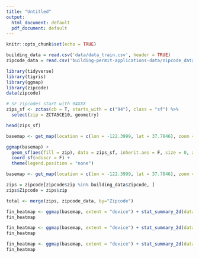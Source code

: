 ```yaml
---
title: "Untitled"
output:
  html_document: default
  pdf_document: default
---
```


```r
knitr::opts_chunk$set(echo = TRUE)
```

```r
building_data = read.csv('data/data_train.csv', header = TRUE)
zipcode_data = read.csv('building-permit-applications-data/zipcode_data_all.csv', header = TRUE)
```

```r
library(tidyverse)
library(tigris)
library(ggmap)
library(zipcode)
data(zipcode)

# SF zipcodes start with 94XXX
zips_sf <- zctas(cb = T, starts_with = c("94"), class = "sf") %>%
  select(zip = ZCTA5CE10, geometry)

head(zips_sf)
```
```r
basemap <- get_map(location = c(lon = -122.3999, lat = 37.7846), zoom = 9)

ggmap(basemap) +
  geom_sf(aes(fill = zip), data = zips_sf, inherit.aes = F, size = 0, alpha = 0.6) +
  coord_sf(ndiscr = F) +
  theme(legend.position = "none")
```
```r
basemap <- get_map(location = c(lon = -122.3999, lat = 37.7846), zoom = 12)

zips = zipcode[zipcode$zip %in% building_data$Zipcode, ]
zips$Zipcode = zips$zip

total <- merge(zips, zipcode_data, by="Zipcode")

fin_heatmap <- ggmap(basemap, extent = "device") + stat_summary_2d(data = total, aes(x = longitude, y = latitude, z = Business.total), fun = mean, alpha = 0.6, bins = 30) + scale_fill_gradient(name = "Businesses", low = "green", high = "red")
fin_heatmap

fin_heatmap <- ggmap(basemap, extent = "device") + stat_summary_2d(data = total, aes(x = longitude, y = latitude, z = Restaurant.total), fun = mean, alpha = 0.6, bins = 30) + scale_fill_gradient(name = "Restaurants", low = "green", high = "red")
fin_heatmap

fin_heatmap <- ggmap(basemap, extent = "device") + stat_summary_2d(data = total, aes(x = longitude, y = latitude, z = Fire.total), fun = mean, alpha = 0.6, bins = 30) + scale_fill_gradient(name = "Fires", low = "green", high = "red")
fin_heatmap
```